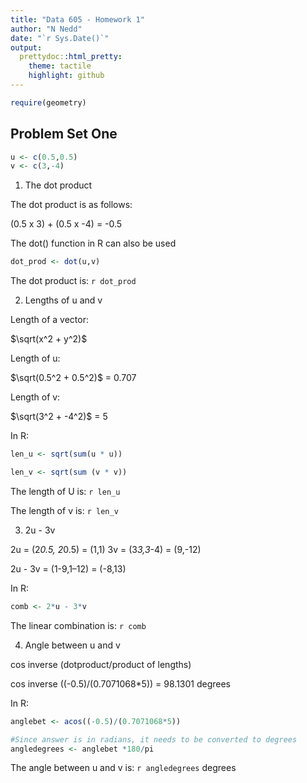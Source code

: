```yaml
---
title: "Data 605 - Homework 1"
author: "N Nedd"
date: "`r Sys.Date()`"
output:
  prettydoc::html_pretty:
    theme: tactile
    highlight: github
---
```



```r
require(geometry)
```

## Problem Set One


```r
u <- c(0.5,0.5)
v <- c(3,-4)

```


1) The dot product

The dot product is as follows:

(0.5 x 3) + (0.5 x -4) = -0.5

The dot() function in R can also be used

```r
dot_prod <- dot(u,v)

```
The dot product is: `r dot_prod`

2) Lengths of u and v

Length of a vector:

$\sqrt(x^2 + y^2)$

Length of u:

$\sqrt(0.5^2 + 0.5^2)$  = 0.707

Length of v:

$\sqrt(3^2 + -4^2)$  = 5

In R:

```r
len_u <- sqrt(sum(u * u))

len_v <- sqrt(sum (v * v))

```

The length of U is: `r len_u`

The length of v is: `r len_v`

3) 2u - 3v

2u = (2*0.5, 2*0.5) = (1,1)
3v = (3*3,3*-4) = (9,-12)

2u - 3v = (1-9,1--12) = (-8,13)

In R:

```r

comb <- 2*u - 3*v
```

The linear combination is: `r comb`

4) Angle between u and v

cos inverse (dotproduct/product of lengths)

cos inverse ((-0.5)/(0.7071068*5)) = 98.1301 degrees

In R:

```r
anglebet <- acos((-0.5)/(0.7071068*5))

#Since answer is in radians, it needs to be converted to degrees
angledegrees <- anglebet *180/pi

```

The angle between u and v is: `r angledegrees` degrees